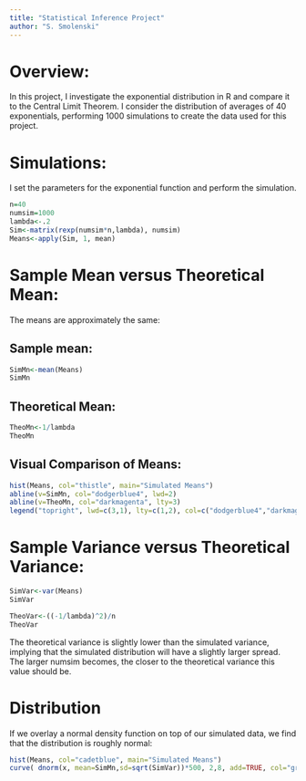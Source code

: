 ```yaml
---
title: "Statistical Inference Project"
author: "S. Smolenski"
---
```


# Overview:
In this project, I investigate the exponential distribution in R and compare it to the Central Limit Theorem. I consider the distribution of averages of 40 exponentials, performing 1000 simulations to create the data used for this project.

# Simulations:
I set the parameters for the exponential function and perform the simulation.

```r
n=40
numsim=1000
lambda<-.2
Sim<-matrix(rexp(numsim*n,lambda), numsim)
Means<-apply(Sim, 1, mean)

```

# Sample Mean versus Theoretical Mean:
The means are approximately the same:

## Sample mean:
```r
SimMn<-mean(Means)
SimMn
```

## Theoretical Mean:
```r
TheoMn<-1/lambda
TheoMn
```

## Visual Comparison of Means:
```r
hist(Means, col="thistle", main="Simulated Means")
abline(v=SimMn, col="dodgerblue4", lwd=2)
abline(v=TheoMn, col="darkmagenta", lty=3)
legend("topright", lwd=c(3,1), lty=c(1,2), col=c("dodgerblue4","darkmagenta"), legend=c("Simulated Mean", "Theoretical Mean"))
```

# Sample Variance versus Theoretical Variance:

```r
SimVar<-var(Means)
SimVar
```

```r
TheoVar<-((-1/lambda)^2)/n
TheoVar
```

The theoretical variance is slightly lower than the simulated variance, implying that the simulated distribution will have a slightly larger spread. The larger numsim becomes, the closer to the theoretical variance this value should be.

# Distribution

If we overlay a normal density function on top of our simulated data, we find that the distribution is roughly normal:

```r
hist(Means, col="cadetblue", main="Simulated Means")
curve( dnorm(x, mean=SimMn,sd=sqrt(SimVar))*500, 2,8, add=TRUE, col="gray42")
```
